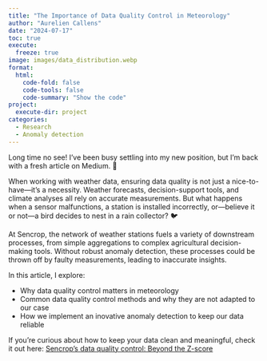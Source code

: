 ```yaml
---
title: "The Importance of Data Quality Control in Meteorology"
author: "Aurelien Callens"
date: "2024-07-17"
toc: true
execute:
  freeze: true
image: images/data_distribution.webp
format: 
  html:
    code-fold: false
    code-tools: false
    code-summary: "Show the code"
project:
  execute-dir: project
categories:
  - Research
  - Anomaly detection
---
```


Long time no see! I’ve been busy settling into my new position, but I’m back with a fresh article on Medium. 🚀

When working with weather data, ensuring data quality is not just a nice-to-have—it’s a necessity. Weather forecasts, decision-support tools, and climate analyses all rely on accurate measurements. But what happens when a sensor malfunctions, a station is installed incorrectly, or—believe it or not—a bird decides to nest in a rain collector? 🐦

At Sencrop, the network of weather stations fuels a variety of downstream processes, from simple aggregations to complex agricultural decision-making tools. Without robust anomaly detection, these processes could be thrown off by faulty measurements, leading to inaccurate insights.

In this article, I explore:

- Why data quality control matters in meteorology
- Common  data quality control methods and why they are not adapted to our case
- How we implement an inovative anomaly detection to keep our data reliable

If you're curious about how to keep your data clean and meaningful, check it out here: 
[Sencrop’s data quality control: Beyond the Z-score](https://medium.com/science-engineering-at-sencrop/sencrops-data-quality-control-beyond-the-z-score-67f59397a359)